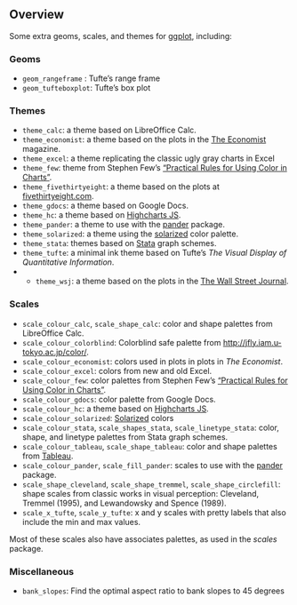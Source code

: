 ## Overview

Some extra geoms, scales, and themes for
[ggplot](http://had.co.nz/ggplot2/), including:

### Geoms

- ``geom_rangeframe`` : Tufte's range frame
- ``geom_tufteboxplot``: Tufte's box plot

### Themes 

- ``theme_calc``: a theme based on LibreOffice Calc.
- ``theme_economist``: a theme based on the plots in the [The Economist](http://www.economist.com/) magazine.
- ``theme_excel``: a theme replicating the classic ugly gray charts in Excel
- ``theme_few``: theme from Stephen Few's  ["Practical Rules for Using Color in Charts"](http://www.perceptualedge.com/articles/visual_business_intelligence/rules_for_using_color.pdf).
- ``theme_fivethirtyeight``: a theme based on the plots at [fivethirtyeight.com](http://fivethirtyeight.com).
- ``theme_gdocs``: a theme based on Google Docs.
- ``theme_hc``: a theme based on [Highcharts JS](http://www.highcharts.com).
- ``theme_pander``: a theme to use with the [pander](http://rapporter.github.io/pander/) package.
- ``theme_solarized``: a theme using the [solarized](http://ethanschoonover.com/solarized) color palette.
- ``theme_stata``: themes based on [Stata](http://stata.com/) graph schemes.
- ``theme_tufte``: a minimal ink theme based on Tufte's *The Visual Display of Quantitative Information*.
- - ``theme_wsj``: a theme based on the plots in the [The Wall Street Journal](http://www.wsj.com/).

### Scales

- ``scale_colour_calc``, ``scale_shape_calc``: color and shape palettes from LibreOffice Calc.
- ``scale_colour_colorblind``: Colorblind safe palette from <http://jfly.iam.u-tokyo.ac.jp/color/>.
- ``scale_colour_economist``: colors used in plots in plots in *The Economist*.
- ``scale_colour_excel``: colors from new and old Excel.
- ``scale_colour_few``: color palettes from Stephen Few's ["Practical Rules for Using Color in Charts"](http://www.perceptualedge.com/articles/visual_business_intelligence/rules_for_using_color.pdf).
- ``scale_colour_gdocs``: color palette from Google Docs.
- ``scale_colour_hc``: a theme based on [Highcharts JS](http://www.highcharts.com).
- ``scale_colour_solarized``: [Solarized](http://ethanschoonover.com/solarized) colors
- ``scale_colour_stata``, ``scale_shapes_stata``, ``scale_linetype_stata``: color, shape, and linetype palettes from Stata graph schemes.
- ``scale_colour_tableau``, ``scale_shape_tableau``: color and shape palettes from [Tableau](http://www.tableausoftware.com/).
- ``scale_colour_pander``, ``scale_fill_pander``: scales to use with the [pander](http://rapporter.github.io/pander/) package.
- ``scale_shape_cleveland``, ``scale_shape_tremmel``, ``scale_shape_circlefill``: shape scales from classic works in visual perception: Cleveland, Tremmel (1995), and Lewandowsky and Spence (1989).
- ``scale_x_tufte``, ``scale_y_tufte``: x and y scales with pretty labels that also include the min and max values.

Most of these scales also have associates palettes, as used  in the *scales* package.

### Miscellaneous

- `bank_slopes`: Find the optimal aspect ratio to bank slopes to 45 degrees

<!--  LocalWords:  geoms ggplot rangeframe Tufte's tufteboxplot calc
 -->
<!--  LocalWords:  LibreOffice Calc Few's fivethirtyeight gdocs hc JS
 -->
<!--  LocalWords:  Highcharts solarized stata Stata tufte wsj colour
 -->
<!--  LocalWords:  linetype cleveland tremmel circlefill Lewandowsky
 -->
